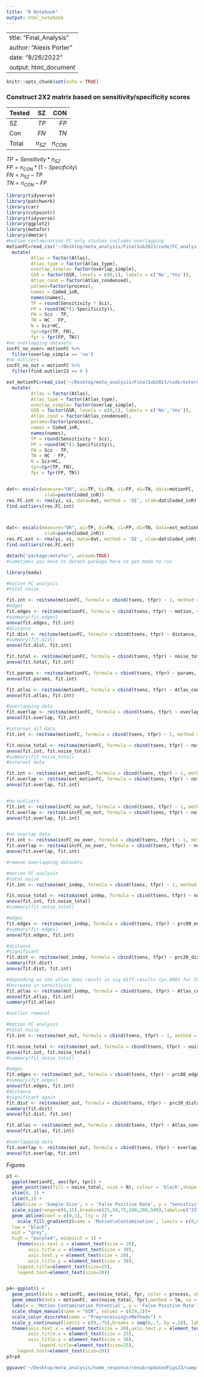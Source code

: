 ```yaml
---
title: "R Notebook"
output: html_notebook
---
```


---
title: "Final_Analysis"
author: "Alexis Porter"
date: "8/26/2022"
output: html_document
---

```r
knitr::opts_chunk$set(echo = TRUE)
```


### Construct 2X2 matrix based on sensitivity/specificity scores

|        Tested          |  SZ| CON| 
|:-----------------|----:|---:|
|SZ         | $TP$|   $FP$|  
|Con     | $FN$|   $TN$|  
|Total       | $n_{SZ}$|   $n_{CON}$|  


$TP = Sensitivity*n_{SZ}$ \
$FP = n_{CON}*(1-Specificity)$ \
$FN = n_{SZ} - TP$ \
$TN = n_{CON} - FP$ \

```r
library(tidyverse)
library(patchwork)
library(car)
library(cutpointr)
library(tidyverse)
library(ggplot2)
library(metafor)
library(dmetar)
#motion contamination FC only studies includes overlapping
motionFC=read_csv('~/Desktop/meta_analysis/FinalSub2023/code/FC_analysis23.csv') %>%
  mutate(
         Atlas = factor(Atlas),
         Atlas_type = factor(Atlas_type),
         overlap_simple= factor(overlap_simple),
         GSR = factor(GSR, levels = c(0,1), labels = c('No','Yes')),
         Atlas_cond = factor(Atlas_condensed), 
         params=factor(process),
         names = Coded_inR,
         names(names),
         TP = round(Sensitivity * Scz),
         FP = round(HC*(1-Specificity)),
         FN = Scz - TP,
         TN = HC - FP,
         N = Scz+HC,
         tpr=tpr(TP, FN),
         fpr = fpr(FP, TN))
#no overlapping datasets
incFC_no_over= motionFC %>%
  filter(overlap_simple == 'no')
#no outliers
incFC_no_out = motionFC %>%
  filter(find.outlier23 == 0 )

ext_motionFC=read_csv('~/Desktop/meta_analysis/FinalSub2023/code/external_only_FCanalysis23.csv') %>%
  mutate(
         Atlas = factor(Atlas),
         Atlas_type = factor(Atlas_type),
         overlap_simple= factor(overlap_simple),
         GSR = factor(GSR, levels = c(0,1), labels = c('No','Yes')),
         Atlas_cond = factor(Atlas_condensed), 
         params=factor(process),
         names = Coded_inR,
         names(names),
         TP = round(Sensitivity * Scz),
         FP = round(HC*(1-Specificity)),
         FN = Scz - TP,
         TN = HC - FP,
         N = Scz+HC,
         tpr=tpr(TP, FN),
         fpr = fpr(FP, TN))



```


```r

dat<- escalc(measure="OR", ai=TP, bi=FN, ci=FP, di=TN, data=motionFC,
              slab=paste(Coded_inR)) 
res.FC.int <- rma(yi, vi, data=dat, method = 'EE', slab=dat$Coded_inR)
find.outliers(res.FC.int)



dat<- escalc(measure="OR", ai=TP, bi=FN, ci=FP, di=TN, data=ext_motionFC,
              slab=paste(Coded_inR)) 
res.FC.ext <- rma(yi, vi, data=dat, method = 'EE', slab=dat$Coded_inR)
find.outliers(res.FC.ext)

```



```r
detach("package:metafor", unload=TRUE) 
#sometimes you have to detach package here to get mada to run
```

```r
library(mada)

#motion FC analysis 
#total noise

fit.int <- reitsma(motionFC, formula = cbind(tsens, tfpr) ~ 1, method = "ml")
#edges
fit.edges <- reitsma(motionFC, formula = cbind(tsens, tfpr) ~ motion, method = "ml")
#summary(fit.edges)
anova(fit.edges, fit.int)
#distance
fit.dist <- reitsma(motionFC, formula = cbind(tsens, tfpr) ~ distance, method = "ml")
#summary(fit.dist)
anova(fit.dist, fit.int)

fit.total <- reitsma(motionFC, formula = cbind(tsens, tfpr) ~ noise_total, method = "ml")
anova(fit.total, fit.int)

fit.params <- reitsma(motionFC, formula = cbind(tsens, tfpr) ~ params, method = "ml")
anova(fit.params, fit.int)

fit.atlas <- reitsma(motionFC, formula = cbind(tsens, tfpr) ~ Atlas_cond, method = "ml")
anova(fit.atlas, fit.int)

#overlapping data
fit.overlap <- reitsma(motionFC, formula = cbind(tsens, tfpr) ~ overlap_simple, method = "ml")
anova(fit.overlap, fit.int)
```


```r

#internal all data 
fit.int <- reitsma(motionFC, formula = cbind(tsens, tfpr) ~ 1, method = "ml")

fit.noise_total <- reitsma(motionFC, formula = cbind(tsens, tfpr) ~ noise_total, method = "ml")
anova(fit.int, fit.noise_total)
#summary(fit.noise_total) 
#external data

fit.int <- reitsma(ext_motionFC, formula = cbind(tsens, tfpr) ~ 1, method = "ml")
fit.overlap <- reitsma(ext_motionFC, formula = cbind(tsens, tfpr) ~ noise_total, method = "ml")
anova(fit.overlap, fit.int)


#no outliers
fit.int <- reitsma(incFC_no_out, formula = cbind(tsens, tfpr) ~ 1, method = "ml")
fit.overlap <- reitsma(incFC_no_out, formula = cbind(tsens, tfpr) ~ noise_total, method = "ml")
anova(fit.overlap, fit.int)


#no overlap data
fit.int <- reitsma(incFC_no_over, formula = cbind(tsens, tfpr) ~ 1, method = "ml")
fit.overlap <- reitsma(incFC_no_over, formula = cbind(tsens, tfpr) ~ noise_total, method = "ml")
anova(fit.overlap, fit.int)

```

```r
#remove overlapping datasets

#motion FC analysis 
#total noise
fit.int <- reitsma(mot_indep, formula = cbind(tsens, tfpr) ~ 1, method = "ml")

fit.noise_total <- reitsma(mot_indep, formula = cbind(tsens, tfpr) ~ noise_total, method = "ml")
anova(fit.int, fit.noise_total)
#summary(fit.noise_total) 

#edges
fit.edges <- reitsma(mot_indep, formula = cbind(tsens, tfpr) ~ prc80_edge, method = "ml")
#summary(fit.edges)
anova(fit.edges, fit.int)

#distance
#significant
fit.dist <- reitsma(mot_indep, formula = cbind(tsens, tfpr) ~ prc20_distanceweight, method = "ml")
summary(fit.dist)
anova(fit.dist, fit.int)

#depending on the atlas does result in sig diff results (p<.0001 for ICA compared to AAL90) 
#Decrease in sensitivity
fit.atlas <- reitsma(mot_indep, formula = cbind(tsens, tfpr) ~ Atlas_cond, method = "ml")
anova(fit.atlas, fit.int)
summary(fit.atlas)


```


```r
#outlier removal

#motion FC analysis 
#total noise
fit.int <- reitsma(mot_out, formula = cbind(tsens, tfpr) ~ 1, method = "ml")

fit.noise_total <- reitsma(mot_out, formula = cbind(tsens, tfpr) ~ noise_total, method = "ml")
anova(fit.int, fit.noise_total)
#summary(fit.noise_total) 

#edges
fit.edges <- reitsma(mot_out, formula = cbind(tsens, tfpr) ~ prc80_edge, method = "ml")
#summary(fit.edges)
anova(fit.edges, fit.int)
#distance
#significant again
fit.dist <- reitsma(mot_out, formula = cbind(tsens, tfpr) ~ prc20_distanceweight, method = "ml")
summary(fit.dist)
anova(fit.dist, fit.int)

fit.atlas <- reitsma(mot_out, formula = cbind(tsens, tfpr) ~ Atlas_cond, method = "ml")
anova(fit.atlas, fit.int)

#overlapping data
fit.overlap <- reitsma(mot_out, formula = cbind(tsens, tfpr) ~ overlap_simple, method = "ml")
anova(fit.overlap, fit.int)

```
Figures




```r
p3 <-
  ggplot(motionFC, aes(fpr, tpr)) +
  geom_point(aes(fill = noise_total, size = N), colour = 'black',shape = 21, alpha = .8) +
  xlim(0, 1) +
  ylim(0,1) +
  labs(size = 'Sample Size', x = 'False Positive Rate', y = "Sensitivity")+
  scale_size(range=c(6,15),breaks=c(25,50,75,100,200,500),labels=c("25","50","75","100","200","500"),guide="legend") +
  geom_abline(coef = c(0,1), lty = 2) +
    scale_fill_gradient2(name = 'Motion\nContamination', limits = c(0,6), breaks = c(1,3,5), 
  low = "black",
  mid = "grey", 
  high = "purple4", midpoint = 3) +
    theme(axis.text.x = element_text(size = 20),
        axis.title.x = element_text(size = 30),
        axis.text.y = element_text(size = 20),
        axis.title.y = element_text(size = 30),
    legend.title=element_text(size=25), 
    legend.text=element_text(size=20)) 


p4<-ggplot() +
  geom_point(data = motionFC, aes(noise_total, fpr, color = process, shape = GSR), size = 5) +
  geom_smooth(data = motionFC, aes(noise_total, fpr),method = lm, se = FALSE)+
  labs(x = 'Motion Contamination Potential', y = 'False Positive Rate')+
  scale_shape_manual(name = "GSR", values = c(19,1))+
  scale_color_discrete(name = "Preprocessing\nMethods") +
  scale_y_continuous(limits = c(0,.75),breaks = seq(0,.7, by =.20), labels = scales::percent_format(scale = 100)) +
  theme(axis.text.x = element_text(size = 20),axis.text.y = element_text(size = 20),
        axis.title.x = element_text(size = 25),
        axis.title.y = element_text(size = 30),
            legend.title=element_text(size=25), 
    legend.text=element_text(size=20)) 
p3+p4

ggsave('~/Desktop/meta_analysis/home_response/resub/updatedFigs23/sample_size_motion.png')
```


